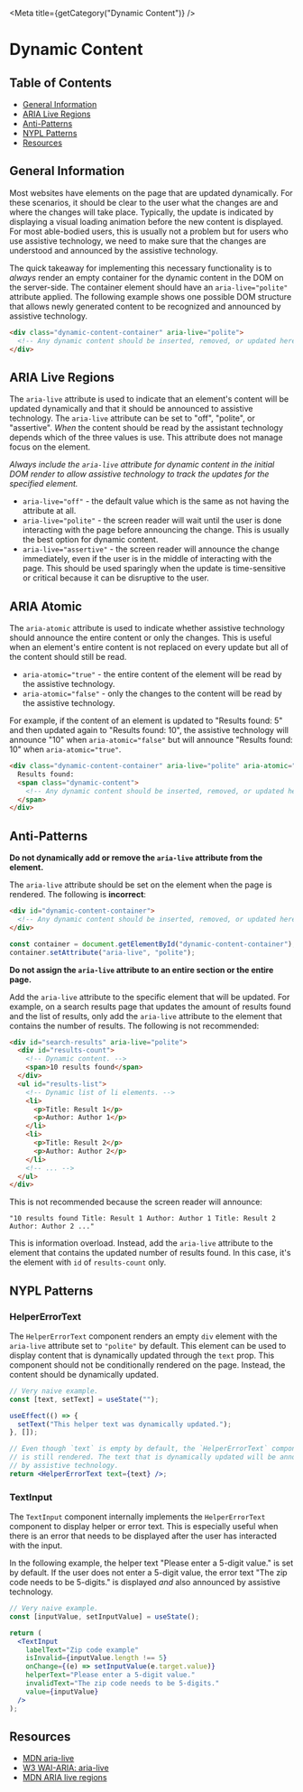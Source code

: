 

<Meta title={getCategory("Dynamic Content")} />

# Dynamic Content

## Table of Contents

- [General Information](#general-information)
- [ARIA Live Regions](#aria-live-regions)
- [Anti-Patterns](#anti-patterns)
- [NYPL Patterns](#nypl-patterns)
- [Resources](#resources)

## General Information

Most websites have elements on the page that are updated dynamically. For these
scenarios, it should be clear to the user what the changes are and where the
changes will take place. Typically, the update is indicated by displaying a visual
loading animation before the new content is displayed. For most able-bodied users,
this is usually not a problem but for users who use assistive technology, we
need to make sure that the changes are understood and announced by the assistive
technology.

The quick takeaway for implementing this necessary functionality is to _always_
render an empty container for the dynamic content in the DOM on the server-side.
The container element should have an `aria-live="polite"` attribute applied. The
following example shows one possible DOM structure that allows newly generated
content to be recognized and announced by assistive technology.

```html
<div class="dynamic-content-container" aria-live="polite">
  <!-- Any dynamic content should be inserted, removed, or updated here. -->
</div>
```

## ARIA Live Regions

The `aria-live` attribute is used to indicate that an element's content will be
updated dynamically and that it should be announced to assistive technology.
The `aria-live` attribute can be set to "off", "polite", or "assertive". _When_
the content should be read by the assistant technology depends which of the three
values is use. This attribute does not manage focus on the element.

_Always include the `aria-live` attribute for dynamic content in the initial DOM
render to allow assistive technology to track the updates for the specified
element._

- `aria-live="off"` - the default value which is the same as not having the
  attribute at all.
- `aria-live="polite"` - the screen reader will wait until the user is done
  interacting with the page before announcing the change. This is usually the
  best option for dynamic content.
- `aria-live="assertive"` - the screen reader will announce the change
  immediately, even if the user is in the middle of interacting with the page.
  This should be used sparingly when the update is time-sensitive or critical
  because it can be disruptive to the user.

## ARIA Atomic

The `aria-atomic` attribute is used to indicate whether assistive technology
should announce the entire content or only the changes. This is useful when an
element's entire content is not replaced on every update but all of the content
should still be read.

- `aria-atomic="true"` - the entire content of the element will be read by the
  assistive technology.
- `aria-atomic="false"` - only the changes to the content will be read by the
  assistive technology.

For example, if the content of an element is updated to "Results found: 5" and
then updated again to "Results found: 10", the assistive technology will announce
"10" when `aria-atomic="false"` but will announce "Results found: 10" when
`aria-atomic="true"`.

```html
<div class="dynamic-content-container" aria-live="polite" aria-atomic="true">
  Results found:
  <span class="dynamic-content">
    <!-- Any dynamic content should be inserted, removed, or updated here. -->
  </span>
</div>
```

## Anti-Patterns

**Do not dynamically add or remove the `aria-live` attribute from the element.**

The `aria-live` attribute should be set on the element when the page is rendered.
The following is **incorrect**:

```html
<div id="dynamic-content-container">
  <!-- Any dynamic content should be inserted, removed, or updated here. -->
</div>
```

```js
const container = document.getElementById("dynamic-content-container");
container.setAttribute("aria-live", "polite");
```

**Do not assign the `aria-live` attribute to an entire section or the
entire page.**

Add the `aria-live` attribute to the specific element that will be updated. For
example, on a search results page that updates the amount of results found and
the list of results, only add the `aria-live` attribute to the element that
contains the number of results. The following is not recommended:

```html
<div id="search-results" aria-live="polite">
  <div id="results-count">
    <!-- Dynamic content. -->
    <span>10 results found</span>
  </div>
  <ul id="results-list">
    <!-- Dynamic list of li elements. -->
    <li>
      <p>Title: Result 1</p>
      <p>Author: Author 1</p>
    </li>
    <li>
      <p>Title: Result 2</p>
      <p>Author: Author 2</p>
    </li>
    <!-- ... -->
  </ul>
</div>
```

This is not recommended because the screen reader will announce:

```
"10 results found Title: Result 1 Author: Author 1 Title: Result 2 Author: Author 2 ..."
```

This is information overload. Instead, add the `aria-live` attribute to the
element that contains the updated number of results found. In this case, it's
the element with `id` of `results-count` only.

## NYPL Patterns

### HelperErrorText

The `HelperErrorText` component renders an empty `div` element with the
`aria-live` attribute set to `"polite"` by default. This element can be used to
display content that is dynamically updated through the `text` prop. This
component should not be conditionally rendered on the page. Instead, the content
should be dynamically updated.

```jsx
// Very naive example.
const [text, setText] = useState("");

useEffect(() => {
  setText("This helper text was dynamically updated.");
}, []);

// Even though `text` is empty by default, the `HelperErrorText` component
// is still rendered. The text that is dynamically updated will be announced
// by assistive technology.
return <HelperErrorText text={text} />;
```

### TextInput

The `TextInput` component internally implements the `HelperErrorText` component
to display helper or error text. This is especially useful when there is an error
that needs to be displayed after the user has interacted with the input.

In the following example, the helper text "Please enter a 5-digit value." is set
by default. If the user does not enter a 5-digit value, the error text "The zip
code needs to be 5-digits." is displayed _and_ also announced by assistive
technology.

```jsx
// Very naive example.
const [inputValue, setInputValue] = useState();

return (
  <TextInput
    labelText="Zip code example"
    isInvalid={inputValue.length !== 5}
    onChange={(e) => setInputValue(e.target.value)}
    helperText="Please enter a 5-digit value."
    invalidText="The zip code needs to be 5-digits."
    value={inputValue}
  />
);
```

## Resources

- [MDN aria-live](https://developer.mozilla.org/en-US/docs/Web/Accessibility/ARIA/Attributes/aria-live)
- [W3 WAI-ARIA: aria-live](https://www.w3.org/TR/wai-aria/#aria-live)
- [MDN ARIA live regions](https://developer.mozilla.org/en-US/docs/Web/Accessibility/ARIA/ARIA_Live_Regions)

<!-- hack to make sure correct styles are used on the page -->

<DSProvider />
